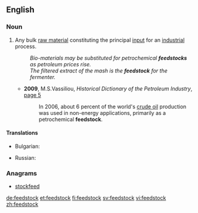 ==English==

===Noun===
{{en-noun}}

# Any bulk [[raw material]] constituting the principal [[input]] for an [[industrial]] process.
#: ''Bio-materials may be substituted for petrochemical '''feedstocks''' as petroleum prices rise.''
#: ''The filtered extract of the mash is the '''feedstock''' for the fermenter.''
#*'''2009''', M.S.Vassiliou, ''Historical Dictionary of the Petroleum Industry'', [http://books.google.ru/books?id=vArc08DO9ykC&lpg=PA573&ots=oXp3FTOgD5&dq=feedstock%20intitle%3Adictionary&pg=PA5#v=onepage&q=feedstock%20intitle:dictionary&f=false page 5]
#*:In 2006, about 6 percent of the world's [[crude oil]] production was used in non-energy applications, primarily as a petrochemical '''feedstock'''.
====Translations====
{{trans-top|[[raw material]] constituting the principal [[input]] for an [[industrial]] process}}
* Bulgarian: {{t-|bg|суровина|f}}
{{trans-mid}}
* Russian: {{t+|ru|сырьё|n|tr=syr’jó|sc=Cyrl}}
{{trans-bottom}}

===Anagrams===
* [[stockfeed#English|stockfeed]]

[[de:feedstock]]
[[et:feedstock]]
[[fi:feedstock]]
[[sv:feedstock]]
[[vi:feedstock]]
[[zh:feedstock]]